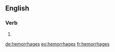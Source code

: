 ==English==

===Verb===
{{head|en}}

# {{en-third-person singular of|hemorrhage}}

[[de:hemorrhages]]
[[eo:hemorrhages]]
[[fr:hemorrhages]]